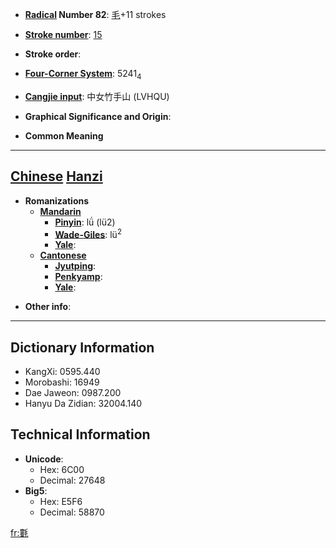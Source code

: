 * '''[[Wiktionary:Chinese radical index| Radical]] Number 82''': [[Wiktionary:Chinese radical index 毛|毛]]+11 strokes

* '''[[Wiktionary:Chinese total strokes index|Stroke number]]''': [[Wiktionary:Chinese total strokes index 15|15]]

* '''Stroke order''': 

* '''[[Wiktionary:Chinese four corner index|Four-Corner System]]''': 5241<sub>4</sub>

* '''[[Wiktionary:Chinese Cangjie index|Cangjie input]]''': 中女竹手山 (LVHQU)

* '''Graphical Significance and Origin''': 

* '''Common Meaning'''

----

== [[Chinese]] [[Hanzi]] ==

* '''Romanizations'''
** '''[[Mandarin]]'''
*** '''[[Pinyin]]''': lǘ (lü2)
*** '''[[Wade-Giles]]''': lü<sup>2</sup>
*** '''[[Yale]]''': 
** '''[[Cantonese]]'''
*** '''[[Jyutping]]''':
*** '''[[Penkyamp]]''': 
*** '''[[Yale]]''': 

* '''Other info''': 

----

== Dictionary Information ==

* KangXi: 0595.440
* Morobashi: 16949
* Dae Jaweon: 0987.200
* Hanyu Da Zidian: 32004.140

== Technical Information ==

* '''Unicode''':
** Hex: 6C00
** Decimal: 27648
* '''Big5''':
** Hex: E5F6
** Decimal: 58870

[[fr:氀]]